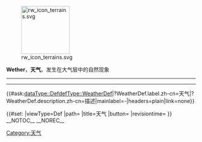 [[File:rw_icon_terrains.svg|128px|link=]]

'''Wether'''，'''天气'''。发生在大气层中的自然现象

----

{{Button Weather|Clear}}
{{Button Weather|DryThunderstorm}}
{{Button Weather|Fog}}
{{Button Weather|FoggyRain}}
{{Button Weather|Rain}}
{{Button Weather|RainyThunderstorm}}
{{Button Weather|SnowGentle}}
{{Button Weather|SnowHard}}

----

{{#ask:[[dataType::Def]][[defType::WeatherDef]]|?WeatherDef.label.zh-cn=天气|?WeatherDef.description.zh-cn=描述|mainlabel=-|headers=plain|link=none}}



{{DISPLAYTITLE:天气}}
{{#set:
|viewType=Def
|path={{FULLPAGENAME}}
|title=天气
|button={{Button Weather}}
|revisiontime={{REVISIONTIMESTAMP}}
}}
__NOTOC__
__NOREC__
[[Category:天气]]